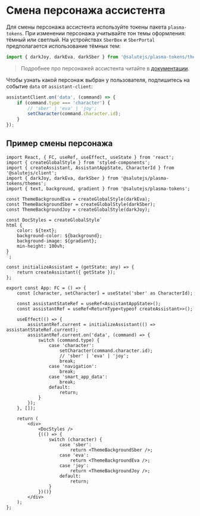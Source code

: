 
<Meta title="Theming" />

# Смена персонажа ассистента

Для смены персонажа ассистента используйте токены пакета `plasma-tokens`.
При изменении персонажа учитывайте тон темы оформления: тёмный или светлый.
На устройствах `SberBox` и `SberPortal` предполагается использование тёмных тем:

```js
import { darkJoy, darkEva, darkSber } from '@salutejs/plasma-tokens/themes';
```

> Подробнее про персонажей ассистента читайте в [документации](https://bit.ly/38iIzaM).

Чтобы узнать какой персонаж выбран у пользователя, подпишитесь на событие `data` от `assistant-client`:

```js
assistantClient.on('data', (command) => {
    if (command.type === 'character') {
        // 'sber' | 'eva' | 'joy';
        setCharacter(command.character.id);
    }
});
```

## Пример смены персонажа

```tsx
import React, { FC, useRef, useEffect, useState } from 'react';
import { createGlobalStyle } from 'styled-components';
import { createAssistant, AssistantAppState, CharacterId } from '@salutejs/client';
import { darkJoy, darkEva, darkSber } from '@salutejs/plasma-tokens/themes';
import { text, background, gradient } from '@salutejs/plasma-tokens';

const ThemeBackgroundEva = createGlobalStyle(darkEva);
const ThemeBackgroundSber = createGlobalStyle(darkSber);
const ThemeBackgroundJoy = createGlobalStyle(darkJoy);

const DocStyles = createGlobalStyle`
html {
    color: ${text};
    background-color: ${background};
    background-image: ${gradient};
    min-height: 100vh;
}
`;

const initializeAssistant = (getState: any) => {
    return createAssistant({ getState });
};

export const App: FC = () => {
    const [character, setCharacter] = useState('sber' as CharacterId);

    const assistantStateRef = useRef<AssistantAppState>();
    const assistantRef = useRef<ReturnType<typeof createAssistant>>();

    useEffect(() => {
        assistantRef.current = initializeAssistant(() => assistantStateRef.current);
        assistantRef.current.on('data', (command) => {
            switch (command.type) {
                case 'character':
                    setCharacter(command.character.id);
                    // 'sber' | 'eva' | 'joy';
                    break;
                case 'navigation':
                    break;
                case 'smart_app_data':
                    break;
                default:
                    return;
            }
        });
    }, []);

    return (
        <div>
            <DocStyles />
            {(() => {
                switch (character) {
                    case 'sber':
                        return <ThemeBackgroundSber />;
                    case 'eva':
                        return <ThemeBackgroundEva />;
                    case 'joy':
                        return <ThemeBackgroundJoy />;
                    default:
                        return;
                }
            })()}
        </div>
    );
};
```
